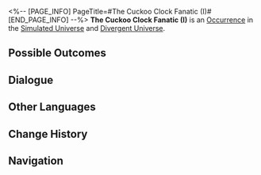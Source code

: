 <%-- [PAGE_INFO]
PageTitle=#The Cuckoo Clock Fanatic (I)#
[END_PAGE_INFO] --%>
{{Stub}}
{{Simulated Universe Event Infobox
|id            = 19601
|title         = 
|image         = Occurrence Twins.png
|domains_su    = Unknown
|domains_swarm = Unknown
|domains_gng   = Unknown
|domains_du    = Unknown
|domains_und   = Unknown
|requirements  = 
|prev          = 
|next          = 
|characters    = 
|factions      = 
|order         = 054
|order_du      = 063
}}
'''The Cuckoo Clock Fanatic (I)''' is an [[Divergent Universe/Occurrence|Occurrence]] in the [[Simulated Universe]] and [[Divergent Universe]].

==Possible Outcomes==
{{Possible Outcomes
|choice_1 = Trade your most cherished cuckoo clock with him.
|result_1 = Discard 2 cuckoo clock series negative Curio(s) and gain 2 3-star Blessing(s).
|path_1   = Erudition
|modes_1  = gng

|choice_2 = Accept a cuckoo clock.
|result_2 = Obtain 1 random cuckoo clock series Negative Curio, and obtain 2 Component(s) currently in possession.
|modes_2  = und

|choice_3 = Accept a cuckoo clock.
|result_3 = Obtain 1 random cuckoo clock series Negative Curio(s) and 3 Blessing(s) of the Path required for the Equation.
|modes_3  = du

|choice_4 = Accept a cuckoo clock.
|result_4 = Obtain 1 random cuckoo clock series Negative Curio(s) and 2 Blessing(s) of the Path required for the Equation.
|modes_4  = 

|choice_5 = Accept a cuckoo clock again.
|result_5 = Obtain 1 random cuckoo clock series Negative Curio and a 3-star Blessing.
|modes_5  = gng

|choice_6 = Exchange the cuckoo clocks you've gathered with him.
|result_6 = Give all cuckoo clocks to your opponent in exchange for the same number of Curios.
|modes_6  = gng

|choice_7 = Exchange the cuckoo clocks you've gathered with him.
|result_7 = Give all cuckoo clocks to your opponent in exchange for the same number of Blessings.
|modes_7  = gng

|choice_8 = Accept a cuckoo clock.
|result_8 = Obtain 1 random cuckoo clock series Negative Curio.
|modes_8  = su,swarm

|choice_9 = Refuse.
|result_9 = It doesn't feel right!
|modes_9  = su,swarm,du,und

}}
<!--
==Gameplay Notes==
* 
-->
==Dialogue==
{{Dialogue Start}}
:{{tx}}
{{Dialogue End}}

==Other Languages==
{{Other Languages
|en   = The Cuckoo Clock Fanatic (I)
|zhs  = 咕咕钟狂热粉丝（其一）
|zht  = 咕咕鐘狂熱愛好者（其一）
|ja   = {{Rubi|鳩時計|はとどけい}}の{{Rubi|熱狂的|ねっきょうてき}}ファン（1）
|ko   = 뻐꾸기 시계의 광팬 (1)
|es   = El fanático del reloj de cuco I
|fr   = Collectionneur de coucous (I)
|ru   = Фанат часов с кукушкой I
|th   = แฟนคลับผู้คลั่งไคล้ Cuckoo Clock (1)
|vi   = Fan Cuồng Đồng Hồ Cúc Cu 1
|de   = Der Kuckucksuhren-Fanatiker (Teil 1)
|id   = Fanatik Jam Cuckoo (1)
|pt   = O Fanático dos Relógios Cuco (I)
}}

==Change History==
{{Change History|null}}

==Navigation==
{{Occurrence Navbox}}